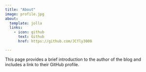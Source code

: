 ```yaml
---
title: "About"
image: profile.jpg
about:
  template: jolla
  links:
    - icon: github
      text: Github
      href: https://github.com/JCfly3000

---
```


This page provides a brief introduction to the author of the blog and includes a link to their GitHub profile.



